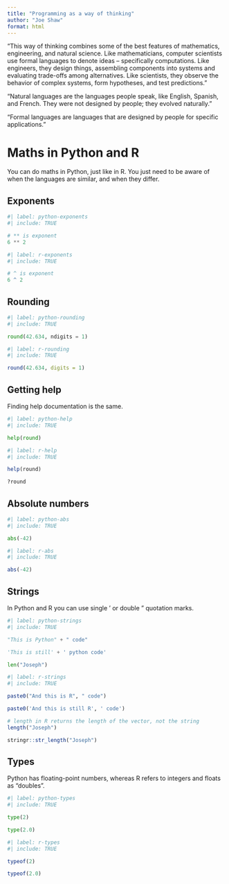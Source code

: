 ```yaml
---
title: "Programming as a way of thinking"
author: "Joe Shaw"
format: html
---
```



"This way of thinking combines some of the best features of mathematics, engineering, and natural science. Like mathematicians, computer scientists use formal languages to denote ideas – specifically computations. Like engineers, they design things, assembling components into systems and evaluating trade-offs among alternatives. Like scientists, they observe the behavior of complex systems, form hypotheses, and test predictions."

"Natural languages are the languages people speak, like English, Spanish, and French. They were not designed by people; they evolved naturally."

"Formal languages are languages that are designed by people for specific applications."

# Maths in Python and R

You can do maths in Python, just like in R. You just need to be aware of when the languages are similar, and when they differ.

## Exponents

```python
#| label: python-exponents
#| include: TRUE

# ** is exponent
6 ** 2

```

```r
#| label: r-exponents
#| include: TRUE

# ^ is exponent
6 ^ 2

```

## Rounding

```python
#| label: python-rounding
#| include: TRUE

round(42.634, ndigits = 1)

```

```r
#| label: r-rounding
#| include: TRUE

round(42.634, digits = 1)

```

## Getting help

Finding help documentation is the same.

```python
#| label: python-help
#| include: TRUE

help(round)

```

```r
#| label: r-help
#| include: TRUE

help(round)

?round

```

## Absolute numbers

```python
#| label: python-abs
#| include: TRUE

abs(-42)

```

```r
#| label: r-abs
#| include: TRUE

abs(-42)

```

## Strings

In Python and R you can use single ' or double " quotation marks.

```python
#| label: python-strings
#| include: TRUE

"This is Python" + " code"

'This is still' + ' python code'

len("Joseph")

```

```r
#| label: r-strings
#| include: TRUE

paste0("And this is R", " code")

paste0('And this is still R', ' code')

# length in R returns the length of the vector, not the string
length("Joseph")

stringr::str_length("Joseph")

```

## Types

Python has floating-point numbers, whereas R refers to integers and floats as "doubles".

```python
#| label: python-types
#| include: TRUE

type(2)

type(2.0)

```

```r
#| label: r-types
#| include: TRUE

typeof(2)

typeof(2.0)

```